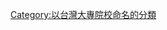 {{Commonscat|National Chi Nan University}}
{{Catmore|國立暨南國際大學}}

[[Category:以台灣大專院校命名的分類|Category:以台灣大專院校命名的分類]]